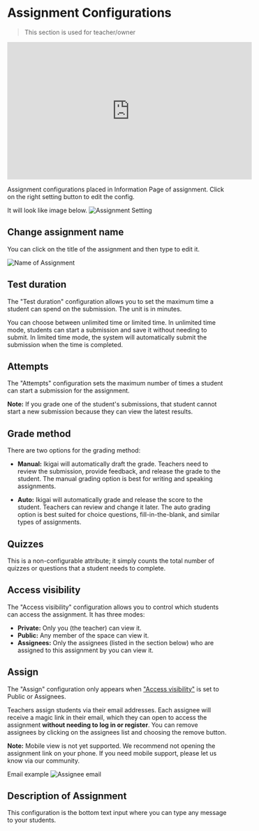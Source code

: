 
# Assignment Configurations
> This section is used for teacher/owner

<div style={{ marginLeft: 50 }}>
  <Bleed full>
    <iframe width="560" height="315" src="https://www.youtube.com/embed/TZxS-K4tQNQ?si=nGjp482gUUajEp_f" title="YouTube video player" frameborder="0" allow="accelerometer; autoplay; clipboard-write; encrypted-media; gyroscope; picture-in-picture; web-share" referrerpolicy="strict-origin-when-cross-origin" allowfullscreen="true"></iframe>
  </Bleed>
</div>

Assignment configurations placed in Information Page of assignment.
Click on the right setting button to edit the config.

It will look like image below.
![Assignment Setting](./assignment_setting_demo.png)

## Change assignment name

You can click on the title of the assignment and then type to edit it.

![Name of Assignment](./name_of_assignment.png)

## Test duration
The "Test duration" configuration allows you to set the maximum time a student can spend on the submission.
The unit is in minutes.

You can choose between unlimited time or limited time.
In unlimited time mode, students can start a submission and save it without needing to submit.
In limited time mode, the system will automatically submit the submission when the time is completed.

## Attempts

The "Attempts" configuration sets the maximum number of times a student can start a submission for the assignment.

**Note:** If you grade one of the student's submissions,
that student cannot start a new submission because they can view the latest results.

## Grade method

There are two options for the grading method:

- **Manual:** Ikigai will automatically draft the grade. Teachers need to review the submission, provide feedback,
and release the grade to the student. The manual grading option is best for writing and speaking assignments.

- **Auto:** Ikigai will automatically grade and release the score to the student. Teachers can review and change it later.
The auto grading option is best suited for choice questions, fill-in-the-blank, and similar types of assignments.

## Quizzes

This is a non-configurable attribute; it simply counts the total number of quizzes or questions that a student needs to complete.

## Access visibility

The "Access visibility" configuration allows you to control which students can access the assignment. It has three modes:

- **Private:** Only you (the teacher) can view it.
- **Public:** Any member of the space can view it.
- **Assignees:** Only the assignees (listed in the section below) who are assigned to this assignment by you can view it.

## Assign

The "Assign" configuration only appears when ["Access visibility"](/assignment_docs/setting_and_assign_assignment#access-visibility) is set to Public or Assignees.

Teachers assign students via their email addresses. Each assignee will receive a magic link in their email, which they can open to access the assignment **without needing to log in or register**.
You can remove assignees by clicking on the assignees list and choosing the remove button.

**Note:** Mobile view is not yet supported. We recommend not opening the assignment link on your phone. If you need mobile support, please let us know via our community.

Email example
![Assignee email](./assignee_email.png)

## Description of Assignment

This configuration is the bottom text input where you can type any message to your students.
